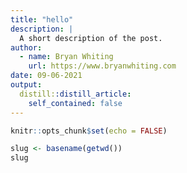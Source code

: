 ```yaml
---
title: "hello"
description: |
  A short description of the post.
author:
  - name: Bryan Whiting
    url: https://www.bryanwhiting.com
date: 09-06-2021
output:
  distill::distill_article:
    self_contained: false
---
```



```r
knitr::opts_chunk$set(echo = FALSE)
```

```r
slug <- basename(getwd())
slug
```

